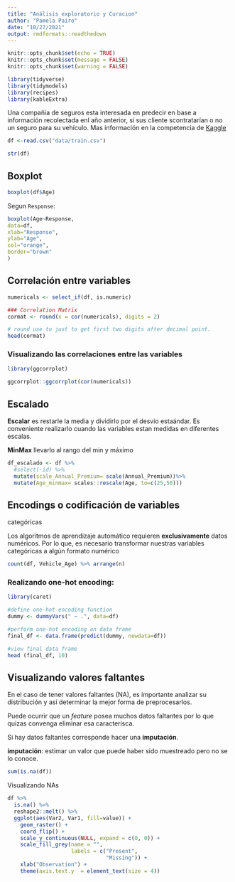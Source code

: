 ---
title: "Análisis exploratorio y Curacion"
author: "Pamela Pairo"
date: "10/27/2021"
output: rmdformats::readthedown
---

```{r setup, include=FALSE}
knitr::opts_chunk$set(echo = TRUE)
knitr::opts_chunk$set(message = FALSE)
knitr::opts_chunk$set(warning = FALSE)

library(tidyverse)
library(tidymodels)
library(recipes)
library(kableExtra)
```

Una compañia de seguros esta interesada en predecir en base a información recolectada enl año anterior, si sus cliente scontratarían o no un seguro para su vehículo. Mas información en la competencia de [Kaggle](https://www.kaggle.com/anmolkumar/health-insurance-cross-sell-prediction?select=train.csv)

```{r}

df <-read.csv("data/train.csv")

str(df)
```

## Boxplot

```{r}
boxplot(df$Age)
```

Segun `Response`:

```{r}
boxplot(Age~Response,
data=df,
xlab="Response",
ylab="Age",
col="orange",
border="brown"
)
```

## Correlación entre variables

```{r}

numericals <- select_if(df, is.numeric) 

### Correlation Matrix
cormat <- round(x = cor(numericals), digits = 2)

# round use to just to get first two digits after decimal point.
head(cormat)
```

### Visualizando las correlaciones entre las variables

```{r}
library(ggcorrplot)

ggcorrplot::ggcorrplot(cor(numericals))
```

## Escalado

**Escalar** es restarle la media y dividirlo por el desvio estaándar. Es conveniente realizarlo cuando las variables estan medidas en diferentes escalas.

**MinMax** llevarlo al rango del min y máximo

```{r}
df_escalado <- df %>%
  #select(-id) %>%
  mutate(scale_Annual_Premium= scale(Annual_Premium))%>%
  mutate(Age_minmax= scales::rescale(Age, to=c(25,50)))
```


## Encodings o codificación de variables
categóricas

Los algoritmos de aprendizaje automático requieren **exclusivamente** datos numéricos. Por lo que, es necesario transformar nuestras variables categóricas a algún formato numérico

```{r}
count(df, Vehicle_Age) %>% arrange(n)
```

### Realizando one-hot encoding: 

```{r}
library(caret)

#define one-hot encoding function
dummy <- dummyVars(" ~ .", data=df)

#perform one-hot encoding on data frame
final_df <- data.frame(predict(dummy, newdata=df))

#view final data frame
head (final_df, 10)
```

## Visualizando valores faltantes

En el caso de tener valores faltantes (NA), es importante analizar su distribución y así determinar la mejor forma de preprocesarlos.

Puede ocurrir que un _feature_ posea muchos datos faltantes por lo que quizas convenga eliminar esa caracterisca.

Si hay datos faltantes corresponde hacer una **imputación**.

**imputación**: estimar un valor que puede haber sido muestreado pero no se lo conoce.

```{r}
sum(is.na(df))
```


Visualizando NAs

```{r}

df %>%
  is.na() %>%
  reshape2::melt() %>%
  ggplot(aes(Var2, Var1, fill=value)) + 
    geom_raster() + 
    coord_flip() +
    scale_y_continuous(NULL, expand = c(0, 0)) +
    scale_fill_grey(name = "", 
                    labels = c("Present", 
                               "Missing")) +
    xlab("Observation") +
    theme(axis.text.y  = element_text(size = 4))
```

